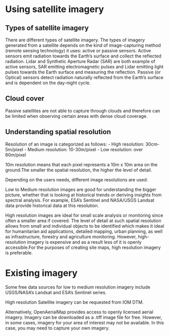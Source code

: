 # Using satellite imagery

## Types of satellite imagery
There are different types of satellite imagery. The types of imagery generated from a satellite depends on the kind of image-capturing method (remote sensing technology) it uses: active or passive sensors. Active sensors emit radiation towards the Earth's surface and collect the reflected radiation. Lidar and Synthetic Aperture Radar (SAR) are both example of active sensors, SAR emitting electromagnetic pulses and Lidar emitting light pulses towards the Earth surface and measuring the reflection. Passive (or Optical) sensors detect radiation naturally reflected from the Earth's surface and is dependent on the day-night cycle. 

## Cloud cover

Passive satellites are not able to capture through clouds and therefore can be limited when observing certain areas with dense cloud coverage. 

## Understanding spatial resolution
Resolution of an image is categorized as follows:
- High resolution: 30cm-5m/pixel
- Medium resolution: 10-30m/pixel
- Low resolution: over 60m/pixel

10m resolution means that each pixel represents a 10m x 10m area on the ground.The smaller the spatial resolution, the higher the level of detail. 

Depending on the users needs, different image resolutions are used.

Low to Medium resolution images are good for understanding the bigger picture, whether that is looking at historical trends or deriving insights from spectral analysis. For example, ESA's Sentinel and NASA/USGS Landsat data provide historical data at this resolution. 

High resolution images are ideal for small scale analysis or monitoring since often a smaller area if covered. The level of detail at such spatial resolution allows from small and individual objects to be identified which makes it ideal for humanitarian aid applications, detailed mapping, urban planning, as well as infrastructure, forestry and agriculture monitoring. However, high-resolution imagery is expensive and as a result less of it is openly accessible.For the purposes of creating site maps, high resolution imagery is preferable. 

# Existing imagery

Some free data sources for low to medium resolution imagery include USGS/NASA's Landsat and ESA's Sentinel series. 

High resolution Satellite imagery can be requested from IOM DTM. 

Alternatively, OpenAerialMap provides access to openly licensed aerial imagery. Imagery can be downloaded as a .tiff image file for free. However, in some cases, imagery for your area of interest may not be available. In this case, you may need to capture your own imagery. 


 
